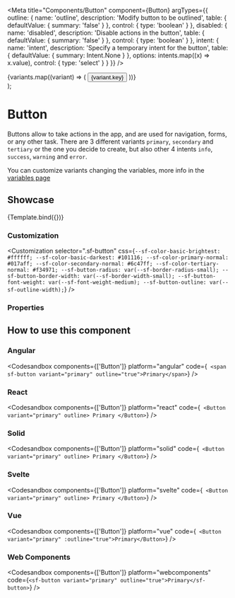 
<Meta
  title="Components/Button"
  component={Button}
  argTypes={{
    outline: {
      name: 'outline',
      description: 'Modify button to be outlined',
      table: {
        defaultValue: { summary: 'false' }
      },
      control: {
        type: 'boolean'
      }
    },
    disabled: {
      name: 'disabled',
      description: 'Disable actions in the button',
      table: {
        defaultValue: { summary: 'false' }
      },
      control: {
        type: 'boolean'
      }
    },
    intent: {
      name: 'intent',
      description: 'Specify a temporary intent for the button',
      table: {
        defaultValue: { summary: Intent.None }
      },
      options: intents.map((x) => x.value),
      control: { type: 'select' }
    }
  }}
/>

  <div>
    {variants.map((variant) => (
      <Button key={variant.key} {...args} variant={variant.value}>
        {variant.key}
      </Button>
    ))}
  </div>
);

# Button

Buttons allow to take actions in the app, and are used for navigation, forms, or any other task.
There are 3 different variants `primary`, `secondary` and `tertiary` or the one you decide to create, but also other 4 intents `info`, `success`, `warning` and `error`.

You can customize variants changing the variables, more info in the [variables page](/docs/start--sfge)

## Showcase

<Canvas>
  <Story
    name="Default"
    args={{
      outline: false,
      disabled: false
    }}
  >
    {Template.bind({})}
  </Story>
</Canvas>

### Customization

<Customization
  selector=".sf-button"
  css={`
    --sf-color-basic-brightest: #ffffff;
    --sf-color-basic-darkest: #101116;
    --sf-color-primary-normal: #017aff;
    --sf-color-secondary-normal: #6c47ff;
    --sf-color-tertiary-normal: #f34971;
    --sf-button-radius: var(--sf-border-radius-small);
    --sf-button-border-width: var(--sf-border-width-small);
    --sf-button-font-weight: var(--sf-font-weight-medium);
    --sf-button-outline: var(--sf-outline-width);
  `}
/>

### Properties

<ArgsTable story="Default" of={Button} />

## How to use this component

### Angular

<Codesandbox
  components={['Button']}
  platform="angular"
  code={`
    <span sf-button variant="primary" outline="true">Primary</span>`}
/>

### React

<Codesandbox
  components={['Button']}
  platform="react"
  code={`
  <Button variant="primary" outline>
    Primary
  </Button>`}
/>

### Solid

<Codesandbox
  components={['Button']}
  platform="solid"
  code={`
  <Button variant="primary" outline>
    Primary
  </Button>`}
/>

### Svelte

<Codesandbox
  components={['Button']}
  platform="svelte"
  code={`
  <Button variant="primary" outline>
    Primary
  </Button>`}
/>

### Vue

<Codesandbox
  components={['Button']}
  platform="vue"
  code={`
  <Button variant="primary" :outline="true">Primary</Button>`}
/>

### Web Components

<Codesandbox
  components={['Button']}
  platform="webcomponents"
  code={`<sf-button variant="primary" outline="true">Primary</sf-button>`}
/>
